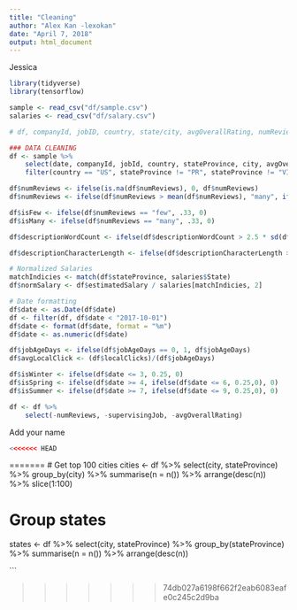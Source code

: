 ```yaml
---
title: "Cleaning"
author: "Alex Kan -lexokan"
date: "April 7, 2018"
output: html_document
---
```

Jessica

```r
library(tidyverse)
library(tensorflow)
```

```r
sample <- read_csv("df/sample.csv")
salaries <- read_csv("df/salary.csv")
```

```r
# df, companyId, jobID, country, state/city, avgOverallRating, numReviews, normTitleCategory/supervisingJob, length + word count, estimatedSalary, educRequirement, clicks, jobAge 

### DATA CLEANING
df <- sample %>% 
    select(date, companyId, jobId, country, stateProvince, city, avgOverallRating, numReviews, normTitleCategory, supervisingJob, descriptionCharacterLength, descriptionWordCount, estimatedSalary, educationRequirement, clicks, jobAgeDays, localClicks) %>% 
    filter(country == "US", stateProvince != "PR", stateProvince != "VI") 

df$numReviews <- ifelse(is.na(df$numReviews), 0, df$numReviews)
df$numReviews <- ifelse(df$numReviews > mean(df$numReviews), "many", ifelse(df$numReviews > 0, "few", "none"))

df$isFew <- ifelse(df$numReviews == "few", .33, 0)
df$isMany <- ifelse(df$numReviews == "many", .33, 0)

df$descriptionWordCount <- ifelse(df$descriptionWordCount > 2.5 * sd(df$descriptionWordCount), median(df$descriptionWordCount), df$descriptionWordCount)

df$descriptionCharacterLength <- ifelse(df$descriptionCharacterLength > 2.5 * sd(df$descriptionCharacterLength), median(df$descriptionCharacterLength), df$descriptionCharacterLength)

# Normalized Salaries 
matchIndicies <- match(df$stateProvince, salaries$State)
df$normSalary <- df$estimatedSalary / salaries[matchIndicies, 2]

# Date formatting
df$date <- as.Date(df$date)
df <- filter(df, df$date < "2017-10-01")
df$date <- format(df$date, format = "%m")
df$date <- as.numeric(df$date)

df$jobAgeDays <- ifelse(df$jobAgeDays == 0, 1, df$jobAgeDays)
df$avgLocalClick <- (df$localClicks)/(df$jobAgeDays)

df$isWinter <- ifelse(df$date <= 3, 0.25, 0)
df$isSpring <- ifelse(df$date >= 4, ifelse(df$date <= 6, 0.25,0), 0)
df$isSummer <- ifelse(df$date >= 7, ifelse(df$date <= 9, 0.25,0), 0)

df <- df %>%
    select(-numReviews, -supervisingJob, -avgOverallRating)

```

Add your name


```r

<<<<<<< HEAD
```
=======
# Get top 100 cities 
cities <- df %>%
    select(city, stateProvince) %>%
    group_by(city) %>%
    summarise(n = n()) %>%
    arrange(desc(n)) %>% 
    slice(1:100)

# Group states 
states <- df %>%
    select(city, stateProvince) %>%
    group_by(stateProvince) %>%
    summarise(n = n()) %>%
    arrange(desc(n))

 
```




>>>>>>> 74db027a6198f662f2eab6083eafe0c245c2d9ba
